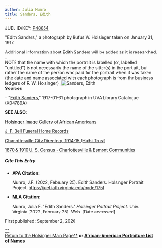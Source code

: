 ```yaml
---
author: Julia Munro
title: Sanders, Edith
---
```

JUEL ID/KEY: [P48854](http://juel.iath.virginia.edu/public_person?person=48854 "P48854")

"Edith Sanders," a photograph by Rufus W. Holsinger taken on January 31, 1917.

Additional information about Edith Sanders will be added as it is researched.  
_  
NOTE that the name with which the portrait is labelled (or, labelled "untitled") is not necessarily the name of the sitter(s) in the portrait, but rather the name of the person who paid for the portrait when it was taken (the date and name associated with each photograph is from the business ledgers of R. W. Holsinger)._![Sanders, Edith](https://iiif.lib.virginia.edu/iiif/uva-lib:1045016/full/778,561/0/default.jpg "Sanders, Edith")   
**Sources**

\- "[Edith Sanders](https://search.lib.virginia.edu/catalog/uva-lib:1045016#?c=0&m=0&s=0&cv=0&xywh=0%2C-55%2C4019%2C2980 "Sanders, Edith")," 1917-01-31 photograph in UVA Library Catalogue (X04789A) 

**SEE ALSO**:

[Holsinger Image Gallery of African Americans](http://rwholsingerphotos.org/images.php "Holsinger Image Gallery of African Americans")

[J. F. Bell Funeral Home Records](http://www2.vcdh.virginia.edu/afam/raceandplace/perl_scripts/funeral_search.html "J. F. Bell Funeral Home Database")

[Charlottesville City Directory, 1914-15 \[Hathi Trust\]](https://catalog.hathitrust.org/Record/101954103 "Charlottesville City Directory, 1914-15") 

[1870 & 1910 U. S. Census - Charlottesville & Esmont Communities](http://www2.vcdh.virginia.edu/afam/raceandplace/census/search_both.html "1870 & 1910 U. S. Census: Charlottesville and Esmont Communities")

##### **Cite This Entry**

*   **APA Citation:**
    
    Munro, J.F. (2022, February 25). Edith Sanders. Holsinger Portrait Project. https://juel.iath.virginia.edu/node/1751
    
*   **MLA Citation:**
    
    Munro, Julia F. "Edith Sanders." _Holsinger Portrait Project_. Univ. Virginia (2022, February 25). Web. \[Date accessed\].
    

  
First published: September 2, 2020

[**  
Return to the Holsinger Main Page**](http://juel.iath.virginia.edu/node/980) **or [African-American Portraiture List of Names](http://juel.iath.virginia.edu/node/996)**